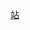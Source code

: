 {{Routemap|title=樂富至彩虹站|title-bg=#27408B|title-color=white
|map=
\\utSTRg!~MFADEg\utSTRf!~MFADEg~~{{RoutemapRoute|Licon=U|[[九龍塘站 (香港)|九龍塘站]]}}
\\utSTR\utSTR~~[[樂富站]]
\\utSTR+BSl!~num2l\utSTR+BSr
\\utSTR+BSl\utSTR+BSr!~num1r
\\utSTRg\utSTRf~~[[黃大仙站]]
\\utSTR+BSl!~num2l\utSTR+BSr
\\utSTR+BSl\utSTR+BSr!~num1r
\\utSTRg\utSTRf~~[[鑽石山站]]
\\utSTR+BSl!~num2l\utSTR+BSr
\\utSTR+BSl\utSTR+BSr!~num1r
\\utSTRg\utSTRf~~[[彩虹站]]
\utSTRc2\utABZg3\utSTR
\utSTR+1\utABZg2!~utSTRc4\utABZg3
\utSTR\utABZg+1\utABZg+4
\utSTR+BSl!~num4l\utSTR+BSlr!~num3r\utSTR+BSr
\utSTR+BSl\utSTR+BSlr!~num2l\utSTR+BSr!~num1r
utSTRc2\utABZg3!~utSTRc2\utABZg3\utSTR
utSTR+1\utABZg+1!~utSTRc4\utABZg2!~utSTRc4\utABZg3
utSTR2\utSTR3!~utÜWu3\utABZg+1\utABZg+4
utSTR+1!~utÜWu1\utSTR2+4\utSTR3!~utÜWu3\utSTR
utSTR\utSTR+1!~utÜWu1\utSTR+4\utSTR
{{nowrap|{{RoutemapRoute|r=d|[[港鐵車廠#九龍灣車廠|九龍灣車廠]]}}}}! !utSTRg!~MFADEf\utSTRf!~MFADEf\utSTRg!~MFADEf\utSTRf!~MFADEf~~{{RoutemapRoute|l=d|[[九龍灣站]]}}
|bottom={{navbar|Template:樂富至彩虹站路軌月台配置|mini=1}}
}}<noinclude>
[[Category:港鐵RDT|站]]
